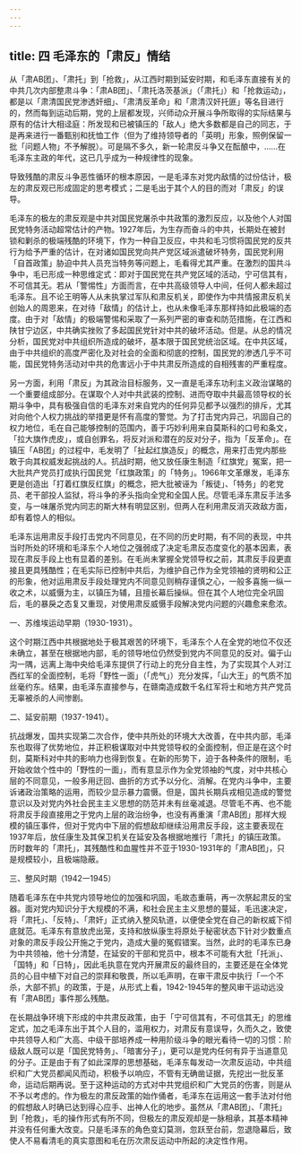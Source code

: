 ```yaml
---
---
---
```

title: 四   毛泽东的「肃反」情结
---

从「肃AB团」、「肃托」到「抢救」，从江西时期到延安时期，和毛泽东直接有关的中共几次内部整肃斗争：「肃AB团」、「肃托洛茨基派」（「肃托」）和「抢救运动」，都是以「肃清国民党渗透奸细」、「肃清反革命」和「肃清汉奸托匪」等名目进行的，然而每到运动后期，党的上层都发现，兴师动众开展斗争所取得的实际结果与原有的估计大相迳庭：所发现和已被镇压的「敌人」绝大多数都是自己的同志，于是再来进行一番甄别和抚恤工作（但为了维持领导者的「英明」形象，照例保留一批「问题人物」不予解脱）。可是隔不多久，新一轮肃反斗争又在酝酿中，……在毛泽东主政的年代，这已几乎成为一种规律性的现象。

导致残酷的肃反斗争恶性循环的根本原因，一是毛泽东对党内敌情的过份估计，极左的肃反观已形成固定的思考模式；二是毛出于其个人的目的而对「肃反」的误导。

毛泽东的极左的肃反观是中共对国民党屠杀中共政策的激烈反应，以及他个人对国民党特务活动超常估计的产物。1927年后，为生存而奋斗的中共，长期处在被封锁和剿杀的极端残酷的环境下，作为一种自卫反应，中共和毛习惯将国民党的反共行为给予严重的估计，在对诸如国民党向共产党区域派遣破坏特务，国民党利用「自首政策」胁迫中共人员充当特务等问题上，毛看得尤其严重。在激烈的国共斗争中，毛已形成一种思维定式：即对于国民党在共产党区域的活动，宁可信其有，不可信其无。若从「警惕性」方面而言，在中共高级领导人中间，任何人都未超过毛泽东。且不论王明等人从未执掌过军队和肃反机关，即使作为中共情报肃反机关创始人的周恩来，在对待「敌情」的估计上，也从未像毛泽东那样持如此极端的态度。由于对「敌情」的极端警惕和采取了一系列严密的审查和防范措施，在江西和陕甘宁边区，中共确实挫败了多起国民党针对中共的破坏活动。但是。从总的情况分析，国民党对中共组织所造成的破坏，基本限于国民党统治区域。在中共区域，由于中共组织的高度严密化及对社会的全面和彻底的控制，国民党的渗透几乎不可能，国民党特务活动对中共的危害远小于中共肃反所造成的自相残害的严重程度。

另一方面，利用「肃反」为其政治目标服务，又一直是毛泽东功利主义政治谋略的一个重要组成部分。在谋取个人对中共武装的控制、进而夺取中共最高领导权的长期斗争中，具有极强自信的毛泽东对来自党内的任何异见都予以强烈的排斥，尤其对向他个人权力挑战的举措更是怀有高度的警觉。为了打击党内异己，巩固自己的权力地位，毛在自己能够控制的范围内，善于巧妙利用来自莫斯科的口号和条文，「拉大旗作虎皮」，或自创罪名，将反对派和潜在的反对分子，指为「反革命」。在镇压「AB团」的过程中，毛发明了「扯起红旗造反」的概念，用来打击党内那些敢于向其权威发起挑战的人。抗战时期，他又放任康生制造「红旗党」冤案，把一大批共产党员打成执行国民党「红旗政策」的「特务」。1966年文革爆发，毛泽东更是创造出「打着红旗反红旗」的概念，把大批被诬为「叛徒」、「特务」的老党员、老干部投人监狱，将斗争的矛头指向全党和全国人民。尽管毛泽东肃反手法多变，与一味屠杀党内同志的斯大林有明显区别，但两人在利用肃反消灭政敌方面，却有着惊人的相似。

毛泽东运用肃反手段打击党内不同意见，在不同的历史时期，有不同的表现，中共当时所处的环境和毛泽东个人地位之强弱成了决定毛肃反态度变化的基本因素，表现在肃反手段上也有显着的差别。在毛尚未掌握全党领导权之前，其肃反手段更直接且更具残酷性；在毛实际已控制中共后，为维护自己作为全党领袖的贤明和公正的形象，他对运用肃反手段处理党内不同意见则稍存谨慎之心，一般多喜施一纵一收之术，以威慑为主，以镇压为辅，且擅长幕后操纵。但在其个人地位完全巩固后，毛的暴戾之态复又重现，对使用肃反威慑手段解决党内问题的兴趣愈来愈浓。

一、苏维埃运动早期（1930-1931）。

这个时期江西中共根据地处于极其艰苦的环境下，毛泽东个人在全党的地位不仅还未确立，甚至在根据地内部，毛的领导地位仍然受到党内不同意见的反对。偏于山沟一隅，远离上海中央给毛泽东提供了行动上的充分自主性，为了实现其个人对江西红军的全面控制，毛将「野性一面」（「虎气」）充分发挥，「山大王」的气质不加丝毫约东。结果，由毛泽东直接参与，在赣南造成数千名红军将士和地方共产党员无辜被杀的人间惨剧。 

二、延安前期（1937-1941）。

抗战爆发，国共实现第二次合作，使中共所处的环境大大改善，在中共内部，毛泽东也取得了优势地位，并正积极谋取对中共党领导权的全面控制，但正是在这个时刻，莫斯科对中共的影响力也得到恢复。在新的形势下，迫于各种条件的限制，毛开始收敛个性中的「野性的一面」，而有意显示作为全党领袖的气度，对中共核心层的不同意见，一般多用迂回、曲折的方式予以分化、消解。在党内斗争中，主要诉诸政治策略的运用，而较少显示暴力震慑。但是，国共长期兵戎相见造成的警觉意识以及对党内外社会民主主义思想的防范并未有丝毫减退。尽管毛不再、也不能将肃反手段直接用之于党内上层的政治纷争，也没有再重演「肃AB团」那样大规模的镇压事件，但对于党内中下层的假想敌却继续沿用肃反手段，这主要表现在1937年后，放任康生及其保卫机关在延安及各根据地推行「肃托」的镇压政策。历时数年的「肃托」，其残酷性和血腥性并不亚于1930-1931年的「肃AB团」，只是规模较小，且极端隐蔽。

三、整风时期（1942一1945）

随着毛泽东在中共党内领导地位的加强和巩固，毛故态重萌，再一次祭起肃反的宝器。面对党内知识分于大规模的不满，和社会民主主义思想的蔓延，毛迅速决定，将「肃托」、「反特」、「肃奸」正式纳入整风轨道，以便使全党在自己的新权威下彻底就范。毛泽东有意放虎出笼，支持和放纵康生将原处于秘密状态下针对少数重点对象的肃反手段公开施之于党内，造成大量的冤假错案。当然，此时的毛泽东已身为中共领袖，他十分清楚，在延安的干部和党员中，根本不可能有大批「托派」、「国特」和「日特」，因此毛执意在党内开展肃反的最终目的，主要还是在全体党员的心目中植下对自己的崇拜和敬畏，所以毛声明，在审干肃反中执行「一个不杀，大部不抓」的政策，于是，从形式上看，1942-1945年的整风审干运动远没有「肃AB团」事件那么残酷。

在长期战争环境下形成的中共肃反政策，由于「宁可信其有，不可信其无」的思维定式，加之毛泽东出于其个人目的，滥用权力，对肃反有意误导，久而久之，致使中共领导人和广大高、中级干部培养成一种用阶级斗争的眼光看待一切的习惯：阶级敌人既可以是「国民党特务」、「暗害分子」，更可以是党内任何有异于当道意见的分子。正是由于有了如此深厚的思想基础，毛泽东每发动一次肃反运动，中共组织和广大党员都闻风而动，积极予以响应，不管有无确凿证据，先挖出一批反革命，运动后期再说。至于这种运动的方式对中共党组织和广大党员的伤害，则是从不予以考虑的。作为极左的肃反政策的始作俑者，毛泽东在运用这一套手法对付他的假想敌人时确已达到得心应手、出神人化的地步。虽然从「肃AB团」、「肃托」到「抢救」，毛的操作形式有所不同，但极左的肃反观却是一脉相承，其基本精神并没有任何重大改变。只是毛泽东的角色变幻莫测，忽跃至台前，忽退隐幕后，致使人不易看清毛的真实意图和毛在历次肃反运动中所起的决定性作用。
